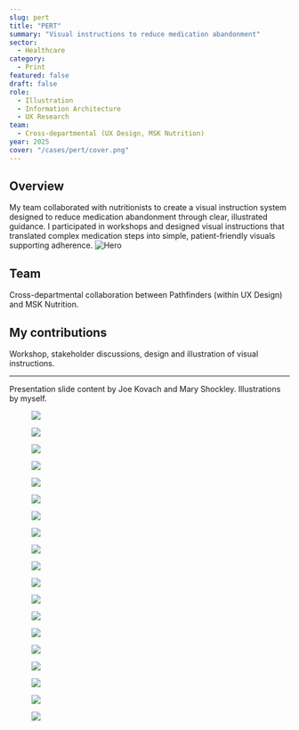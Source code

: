 ```yaml
---
slug: pert
title: "PERT"
summary: "Visual instructions to reduce medication abandonment"
sector:
  - Healthcare
category:
  - Print
featured: false
draft: false
role:
  - Illustration
  - Information Architecture
  - UX Research
team:
  - Cross-departmental (UX Design, MSK Nutrition)
year: 2025
cover: "/cases/pert/cover.png"
---
```

## Overview
My team collaborated with nutritionists to create a visual instruction system designed to reduce medication abandonment through clear, illustrated guidance. I participated in workshops and designed visual instructions that translated complex medication steps into simple, patient-friendly visuals supporting adherence.
![Hero](/cases/pert/hero.png)


## Team

Cross-departmental collaboration between Pathfinders (within UX Design) and MSK Nutrition. 

## My contributions
Workshop, stakeholder discussions, design and illustration of visual instructions.

---

Presentation slide content by Joe Kovach and Mary Shockley. Illustrations by myself. 


<figure>
<img src="/cases/pert/slide.002.jpeg" />
</figure>
<figure>
<img src="/cases/pert/slide.003.jpeg" />
</figure>
<figure>
<img src="/cases/pert/slide.004.jpeg" />
</figure>
<figure>
<img src="/cases/pert/slide.005.jpeg" />
</figure>
<figure>
<img src="/cases/pert/slide.006.jpeg" />
</figure>
<figure>
<img src="/cases/pert/slide.007.jpeg" />
</figure>
<figure>
<img src="/cases/pert/slide.008.jpeg" />
</figure>
<figure>
<img src="/cases/pert/slide.009.jpeg" /> 
</figure>
<figure>
<img src="/cases/pert/slide.010.jpeg" />
</figure>
<figure>
<img src="/cases/pert/slide.011.jpeg" /> 
</figure>
<figure>
<img src="/cases/pert/slide.012.jpeg" /> 
</figure>
<figure>
<img src="/cases/pert/slide.013.jpeg" /> 
</figure>
<figure>
<img src="/cases/pert/slide.014.jpeg" /> 
</figure>
<figure>
<img src="/cases/pert/slide.015.jpeg" /> 
</figure>
<figure>
<img src="/cases/pert/slide.016.jpeg" /> 
</figure>
<figure>
<img src="/cases/pert/slide.017.jpeg" />
</figure>
<figure>
<img src="/cases/pert/slide.018.jpeg" />
</figure>
<figure>
<img src="/cases/pert/slide.019.jpeg" />
</figure>
<figure>
<img src="/cases/pert/slide.021.jpeg" />
</figure>